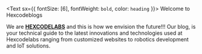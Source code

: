 <Text sx={{ fontSize: [6], fontWeight: `bold`, color: `heading` }}>
  Welcome to Hexcodeblogs
</Text>

We are **[HEXCODELABS](https://hexcodelabs.lk/)** and this is how we envision the future!!! Our blog, is your technical guide to the latest innovations and technologies used at Hexcodelabs ranging from customized websites to robotics development and IoT solutions. 

